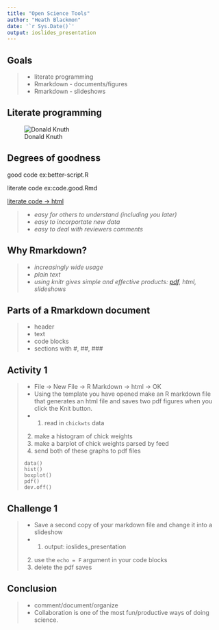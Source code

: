 ```yaml
---
title: "Open Science Tools"
author: "Heath Blackmon"
date: '`r Sys.Date()`'
output: ioslides_presentation
---
```


## Goals
>- literate programming
>- Rmarkdown - documents/figures
>- Rmarkdown - slideshows

## Literate programming

![Donald Knuth](images/knuth.jpg)



## Degrees of goodness

good code ex:better-script.R

literate code ex:code.good.Rmd

[literate code -> html ](http://coleoguy.github.io/comparative/comparative.html)

  >- *easy for others to understand (including you later)*  
  >- *easy to incorportate new data*  
  >- *easy to deal with reviewers comments*  

## Why Rmarkdown?
  >- *increasingly wide usage*
  >- *plain text*
  >- *using knitr gives simple and effective products: [pdf](http://coleoguy.github.io/saga.pdf), html, slideshows*

## Parts of a Rmarkdown document
 >- header
 >- text
 >- code blocks
 >- sections with #, ##, ###


## Activity 1

 >- File -> New File -> R Markdown -> html -> OK 
 >- Using the template you have opened make an R markdown file that generates an html file and saves two pdf figures when you click the Knit button.
 >- 1. read in `chickwts` data
    2. make a histogram of chick weights
    3. make a barplot of chick weights parsed by feed
    4. send both of these graphs to pdf files
    ```{}
    data()
    hist()
    boxplot()
    pdf()
    dev.off()
    ```
 
 
## Challenge 1
 >- Save a second copy of your markdown file and change it into a slideshow
 >- 1. output: ioslides_presentation
    2. use the `echo = F` argument in your code blocks
    3. delete the pdf saves

## Conclusion
 >- comment/document/organize
 >- Collaboration is one of the most fun/productive ways of doing science.

